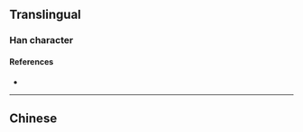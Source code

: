 {{also|勛|勳}}
{{character info}}
==Translingual==

===Han character===
{{Han char|rn=19|rad=力|as=07|sn=9|four=|canj=ROKS|ids=⿰员力}}

====References====
* {{Han ref|kx=0147.381|hdz=10371.060|uh=52CB}}

----

==Chinese==
{{Han simp|f=貝|t=贝}}
{{zh-see|勛}}